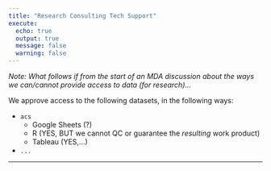 ```yaml
---
title: "Research Consulting Tech Support"
execute:
  echo: true
  output: true
  message: false
  warning: false
---
```


_Note: What follows if from the start of an MDA discussion about the ways we can/cannot provide access to data (for research)..._

We approve access to the following datasets, in the following ways:

- `acs`
    - Google Sheets (?)
    - R (YES, BUT we cannot QC or guarantee the _resulting_ work product)
    - Tableau (YES,...)

- `...`


<hr />
